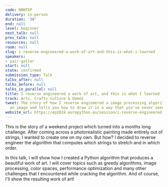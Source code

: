 ```yaml
---
code: NNWTXP
delivery: in-person
duration: '30'
end: null
level: beginner
next_talk: null
prev_talk: null
resources: null
room: null
slug: i-reverse-engineered-a-work-of-art-and-this-is-what-i-learned
speakers:
- yair-galler
start: null
state: confirmed
submission_type: Talk
talks_after: null
talks_before: null
talks_in_parallel: null
title: I reverse engineered a work of art, and this is what I learned
track: Arts, Crafts Culture & Demos
tweet: The story of how I reverse engineered a image processing algorithm that takes
  an image and tells you how to draw it in a way that you've never seen before.
website_url: https://ep2024.europython.eu/session/i-reverse-engineered-a-work-of-art-and-this-is-what-i-learned
---
```


This is the story of a weekend project which turned into a months long challenge. After coming across a photorealistic painting made entirely out of strings, I wanted to create one on my own. But how? I decided to reverse engineer the algorithm that computes which strings to stretch and in which order.

In this talk, I will show how I created a Python algorithm that produces a beautiful work of art. I will cover topics such as greedy algorithms, image processing, color spaces, performance optimization and many other challenges that I encountered while cracking the algorithm. And of course, I'll show the resulting work of art!
